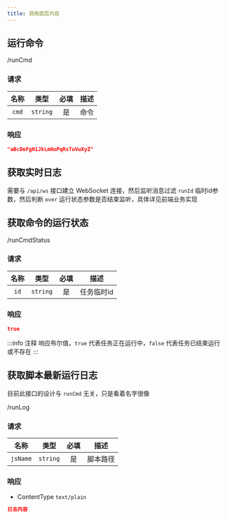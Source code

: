 ```yaml
---
title: 调用底层内容
---
```


## 运行命令

<POST>/runCmd</POST>

### 请求

<APITable>

| 名称 | 类型 | 必填 | 描述 |
| :-: | :-: | :-: | --- |
| `cmd` | `string` | 是 | 命令 |

</APITable>

### 响应

```json title="示例"
"aBcDeFgHiJkLmNoPqRsTuVwXyZ"
```

## 获取实时日志

需要与 `/api/ws` 接口建立 WebSocket 连接，然后监听消息过滤 `runId` 临时id参数，然后判断 `over` 运行状态参数是否结束监听，具体详见前端业务实现

## 获取命令的运行状态

<GET>/runCmdStatus</GET>

### 请求

<APITable>

| 名称 | 类型 | 必填 | 描述 |
| :-: | :-: | :-: | --- |
| `id` | `string` | 是 | 任务临时id |

</APITable>

### 响应

```json title="示例"
true
```

:::info 注释
响应布尔值，`true` 代表任务正在运行中，`false` 代表任务已结束运行或不存在
:::

## 获取脚本最新运行日志

目前此接口的设计与 `runCmd` 无关，只是看着名字很像

<GET>/runLog</GET>

### 请求

<APITable>

| 名称 | 类型 | 必填 | 描述 |
| :-: | :-: | :-: | --- |
| `jsName` | `string` | 是 | 脚本路径 |

</APITable>

### 响应

- ContentType `text/plain`

```json title="示例"
日志内容
```
